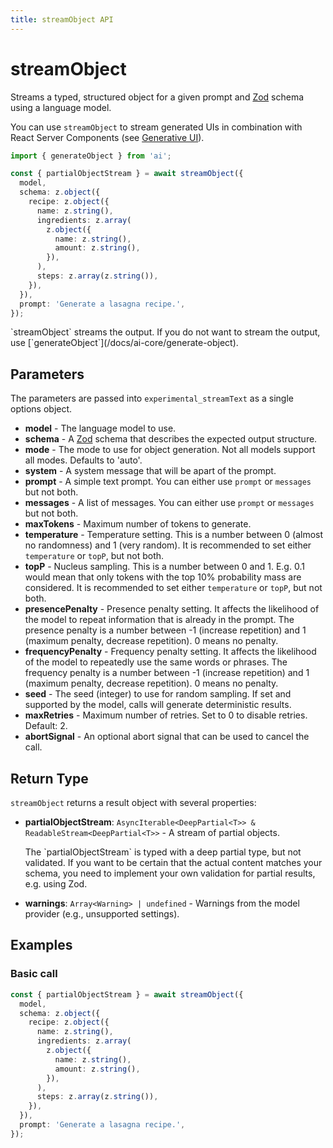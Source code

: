 ```yaml
---
title: streamObject API
---
```



# streamObject

Streams a typed, structured object for a given prompt and [Zod](https://zod.dev/) schema using a language model.

You can use `streamObject` to stream generated UIs in combination with React Server Components (see [Generative UI](/docs/concepts/ai-rsc)).

```ts
import { generateObject } from 'ai';

const { partialObjectStream } = await streamObject({
  model,
  schema: z.object({
    recipe: z.object({
      name: z.string(),
      ingredients: z.array(
        z.object({
          name: z.string(),
          amount: z.string(),
        }),
      ),
      steps: z.array(z.string()),
    }),
  }),
  prompt: 'Generate a lasagna recipe.',
});
```

<Callout type="info">
  `streamObject` streams the output. If you do not want to stream the output,
  use [`generateObject`](/docs/ai-core/generate-object).
</Callout>

## Parameters

The parameters are passed into `experimental_streamText` as a single options object.

- **model** - The language model to use.
- **schema** - A [Zod](https://zod.dev/) schema that describes the expected output structure.
- **mode** - The mode to use for object generation. Not all models support all modes. Defaults to 'auto'.
- **system** - A system message that will be apart of the prompt.
- **prompt** - A simple text prompt. You can either use `prompt` or `messages` but not both.
- **messages** - A list of messages. You can either use `prompt` or `messages` but not both.
- **maxTokens** - Maximum number of tokens to generate.
- **temperature** - Temperature setting.
  This is a number between 0 (almost no randomness) and 1 (very random).
  It is recommended to set either `temperature` or `topP`, but not both.
- **topP** - Nucleus sampling. This is a number between 0 and 1.
  E.g. 0.1 would mean that only tokens with the top 10% probability mass are considered.
  It is recommended to set either `temperature` or `topP`, but not both.
- **presencePenalty** - Presence penalty setting.
  It affects the likelihood of the model to repeat information that is already in the prompt.
  The presence penalty is a number between -1 (increase repetition) and 1 (maximum penalty, decrease repetition).
  0 means no penalty.
- **frequencyPenalty** - Frequency penalty setting.
  It affects the likelihood of the model to repeatedly use the same words or phrases.
  The frequency penalty is a number between -1 (increase repetition) and 1 (maximum penalty, decrease repetition).
  0 means no penalty.
- **seed** - The seed (integer) to use for random sampling.
  If set and supported by the model, calls will generate deterministic results.
- **maxRetries** - Maximum number of retries. Set to 0 to disable retries. Default: 2.
- **abortSignal** - An optional abort signal that can be used to cancel the call.

## Return Type

`streamObject` returns a result object with several properties:

- **partialObjectStream**: `AsyncIterable<DeepPartial<T>> & ReadableStream<DeepPartial<T>>` - A stream of partial objects.

  <Callout type="info">
    The `partialObjectStream` is typed with a deep partial type, but not
    validated. If you want to be certain that the actual content matches your
    schema, you need to implement your own validation for partial results, e.g.
    using Zod.
  </Callout>

- **warnings**: `Array<Warning> | undefined` - Warnings from the model provider (e.g., unsupported settings).

## Examples

### Basic call

```ts
const { partialObjectStream } = await streamObject({
  model,
  schema: z.object({
    recipe: z.object({
      name: z.string(),
      ingredients: z.array(
        z.object({
          name: z.string(),
          amount: z.string(),
        }),
      ),
      steps: z.array(z.string()),
    }),
  }),
  prompt: 'Generate a lasagna recipe.',
});
```
